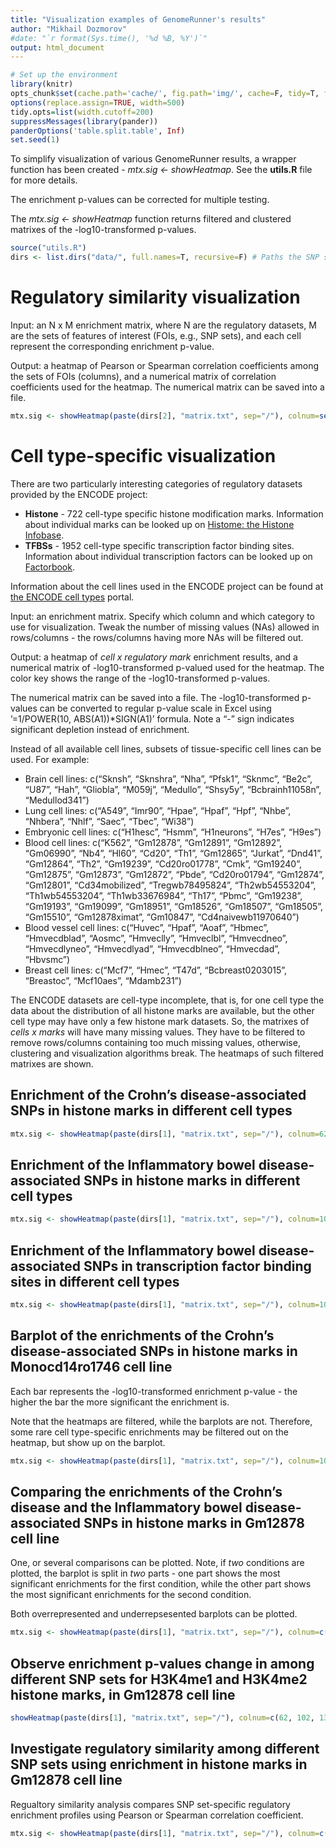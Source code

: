 ```yaml
---
title: "Visualization examples of GenomeRunner's results"
author: "Mikhail Dozmorov"
#date: "`r format(Sys.time(), '%d %B, %Y')`"
output: html_document
---
```


```r
# Set up the environment
library(knitr) 
opts_chunk$set(cache.path='cache/', fig.path='img/', cache=F, tidy=T, fig.keep='high', dpi=300,  echo=T, autodep=T, width=200, warning=FALSE, comment=NA)
options(replace.assign=TRUE, width=500)
tidy.opts=list(width.cutoff=200)
suppressMessages(library(pander))
panderOptions('table.split.table', Inf)
set.seed(1)
```

To simplify visualization of various GenomeRunner results, a wrapper function has been created - *mtx.sig <- showHeatmap*. See the **utils.R** file for more details.

The enrichment p-values can be corrected for multiple testing. 

The *mtx.sig <- showHeatmap* function returns filtered and clustered matrixes of the -log10-transformed p-values. 

```r
source("utils.R")
dirs <- list.dirs("data/", full.names=T, recursive=F) # Paths the SNP sets analyses
```

Regulatory similarity visualization
===
Input: an N x M enrichment matrix, where N are the regulatory datasets, M are the sets of features of interest (FOIs, e.g., SNP sets), and each cell represent the corresponding enrichment p-value.

Output: a heatmap of Pearson or Spearman correlation coefficients among the sets of FOIs (columns), and a numerical matrix of correlation coefficients used for the heatmap. The numerical matrix can be saved into a file.

```r
mtx.sig <- showHeatmap(paste(dirs[2], "matrix.txt", sep="/"), colnum=seq(1,50), factor="none", cell="none", isLog10=FALSE, adjust="none", pval=0.5, numtofilt=1, toPlot="corrSpearman")
```

Cell type-specific visualization
===
There are two particularly interesting categories of regulatory datasets provided by the ENCODE project:

* **Histone** - 722 cell-type specific histone modification marks. Information about individual marks can be looked up on [Histome: the Histone Infobase](http://www.actrec.gov.in/histome/searchgoog.php).
* **TFBSs** - 1952 cell-type specific transcription factor binding sites. Information about individual transcription factors can be looked up on [Factorbook](http://factorbook.org/mediawiki/index.php/Welcome_to_factorbook).

Information about the cell lines used in the ENCODE project can be found at [the ENCODE cell types](http://genome.ucsc.edu/ENCODE/cellTypes.html) portal.

Input: an enrichment matrix. Specify which column and which category to use for visualization. Tweak the number of missing values (NAs) allowed in rows/columns - the rows/columns having more NAs will be filtered out.

Output: a heatmap of *cell x regulatory mark* enrichment results, and a numerical matrix of -log10-transformed p-valued used for the heatmap. The color key shows the range of the -log10-transformed p-values.

The numerical matrix can be saved into a file. The -log10-transformed p-values can be converted to regular p-value scale in Excel using '=1/POWER(10, ABS(A1))*SIGN(A1)' formula. Note a "-" sign indicates significant depletion instead of enrichment.

Instead of all available cell lines, subsets of tissue-specific cell lines can be used. For example:

* Brain cell lines: c("Sknsh", "Sknshra", "Nha", "Pfsk1", "Sknmc", "Be2c", "U87", "Hah", "Gliobla", "M059j", "Medullo", "Shsy5y", "Bcbrainh11058n", "Medullod341")
* Lung cell lines: c("A549", "Imr90", "Hpae", "Hpaf", "Hpf", "Nhbe", "Nhbera", "Nhlf", "Saec", "Tbec", "Wi38")
* Embryonic cell lines: c("H1hesc", "Hsmm", "H1neurons", "H7es", "H9es")
* Blood cell lines: c("K562", "Gm12878", "Gm12891", "Gm12892", "Gm06990", "Nb4", "Hl60", "Cd20", "Th1", "Gm12865", "Jurkat", "Dnd41", "Gm12864", "Th2", "Gm19239", "Cd20ro01778", "Cmk", "Gm19240", "Gm12875", "Gm12873", "Gm12872", "Pbde", "Cd20ro01794", "Gm12874", "Gm12801", "Cd34mobilized", "Tregwb78495824", "Th2wb54553204", "Th1wb54553204", "Th1wb33676984", "Th17", "Pbmc", "Gm19238", "Gm19193", "Gm19099", "Gm18951", "Gm18526", "Gm18507", "Gm18505", "Gm15510", "Gm12878ximat", "Gm10847", "Cd4naivewb11970640")
* Blood vessel cell lines: c("Huvec", "Hpaf", "Aoaf", "Hbmec", "Hmvecdblad", "Aosmc", "Hmveclly", "Hmveclbl", "Hmvecdneo", "Hmvecdlyneo", "Hmvecdlyad", "Hmvecdblneo", "Hmvecdad", "Hbvsmc")
* Breast cell lines: c("Mcf7", "Hmec", "T47d", "Bcbreast0203015", "Breastoc", "Mcf10aes", "Mdamb231")

The ENCODE datasets are cell-type incomplete, that is, for one cell type the data about the distribution of all histone marks are available, but the other cell type may have only a few histone mark datasets. So, the matrixes of *cells x marks* will have many missing values. They have to be filtered to remove rows/columns containing too much missing values, otherwise, clustering and visualization algorithms break. The heatmaps of such filtered matrixes are shown.

Enrichment of **the Crohn's disease**-associated SNPs in **histone marks** in different cell types
---
```r
mtx.sig <- showHeatmap(paste(dirs[1], "matrix.txt", sep="/"), colnum=62, factor="Histone", cell="none", isLog10=FALSE, adjust="none", pval=0.1, numtofilt=3, toPlot="heat")
```

Enrichment of **the Inflammatory bowel disease**-associated SNPs in **histone marks** in different cell types
---
```r
mtx.sig <- showHeatmap(paste(dirs[1], "matrix.txt", sep="/"), colnum=102, factor="Histone", cell="none", isLog10=FALSE, adjust="none", pval=0.1, numtofilt=5, toPlot="heat")
```

Enrichment of **the Inflammatory bowel disease**-associated SNPs in **transcription factor binding sites** in different cell types
---
```r
mtx.sig <- showHeatmap(paste(dirs[1], "matrix.txt", sep="/"), colnum=102, factor="Tfbs", cell="none", isLog10=FALSE, adjust="fdr", pval=0.1, numtofilt=2, toPlot="heat")
```

Barplot of the enrichments of the Crohn's disease-associated SNPs in histone marks in Monocd14ro1746 cell line
---
Each bar represents the -log10-transformed enrichment p-value - the higher the bar the more significant the enrichment is.

Note that the heatmaps are filtered, while the barplots are not. Therefore, some rare cell type-specific enrichments may be filtered out on the heatmap, but show up on the barplot.

```r
mtx.sig <- showHeatmap(paste(dirs[1], "matrix.txt", sep="/"), colnum=102, factor="Histone", cell="Monocd14ro1746", isLog10=FALSE, adjust="fdr", pval=0.1, numtofilt=7, toPlot="barup")
```

Comparing the enrichments of the Crohn's disease and the Inflammatory bowel disease-associated SNPs in histone marks in Gm12878 cell line
---
One, or several comparisons can be plotted. Note, if *two* conditions are plotted, the barplot is split in *two* parts - one part shows the most significant enrichments for the first condition, while the other part shows the most significant enrichments for the second condition. 

Both overrepresented and underrepsesented barplots can be plotted.

```r
mtx.sig <- showHeatmap(paste(dirs[1], "matrix.txt", sep="/"), colnum=c(62, 102), factor="Histone", cell="Gm12878", isLog10=FALSE, adjust="fdr", pval=0.1, numtofilt=7, toPlot="barup")
```

Observe enrichment p-values change in among different SNP sets for H3K4me1 and H3K4me2 histone marks, in Gm12878 cell line
---

```r
showHeatmap(paste(dirs[1], "matrix.txt", sep="/"), colnum=c(62, 102, 135, 195), factor="H3k4me1|H3k4me2", cell="Gm12878", isLog10=FALSE, adjust="none", pval=0.1, numtofilt=1, toPlot="lines")
```

Investigate regulatory similarity among different SNP sets using enrichment in histone marks in Gm12878 cell line
---
Regualtory similarity analysis compares SNP set-specific regulatory enrichment profiles using Pearson or Spearman correlation coefficient.
```r
mtx.sig <- showHeatmap(paste(dirs[1], "matrix.txt", sep="/"), colnum=c(62, 102, 135, 195), factor="Histone", cell="Gm12878", isLog10=FALSE, adjust="none", pval=0.1, numtofilt=1, toPlot="corrPearson")
```

